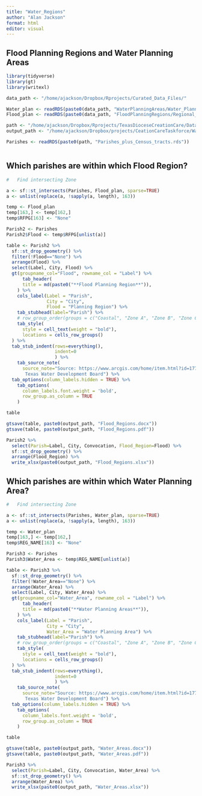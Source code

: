 ```yaml
---
title: "Water_Regions"
author: "Alan Jackson"
format: html
editor: visual
---
```


## Flood Planning Regions and Water Planning Areas

```r

library(tidyverse)
library(gt)
library(writexl)

data_path <- "/home/ajackson/Dropbox/Rprojects/Curated_Data_Files/"

Water_plan <- readRDS(paste0(data_path, "WaterPlanningAreas/Water_Planning_Areas.Rds"))
Flood_plan <- readRDS(paste0(data_path, "FloodPlanningRegions/Regional_Flood_Planning_Groups.Rds"))

path <- "/home/ajackson/Dropbox/Rprojects/TexasDioceseCreationCare/Data/"
output_path <- "/home/ajackson/Dropbox/projects/CeationCareTaskforce/Water_Planning/"

Parishes <- readRDS(paste0(path, "Parishes_plus_Census_tracts.rds"))



```


## Which parishes are within which Flood Region?

```r

#   Find intersecting Zone

a <- sf::st_intersects(Parishes, Flood_plan, sparse=TRUE)
a <- unlist(replace(a, !sapply(a, length), 163))

temp <- Flood_plan
temp[163,] <- temp[162,]
temp$RFPG[163] <- "None"

Parish2 <- Parishes
Parish2$Flood <- temp$RFPG[unlist(a)]

table <- Parish2 %>% 
  sf::st_drop_geometry() %>% 
  filter(!Flood=="None") %>% 
  arrange(Flood) %>% 
  select(Label, City, Flood) %>% 
  gt(groupname_col="Flood", rowname_col = "Label") %>% 
      tab_header(
      title = md(paste0("**Flood Planning Region**")),
    ) %>% 
    cols_label(Label = "Parish",
               City = "City",
               Flood = "Planning Region") %>%
    tab_stubhead(label="Parish") %>% 
    # row_group_order(groups = c("Coastal", "Zone A", "Zone B", "Zone C")) %>%
    tab_style(
      style = cell_text(weight = "bold"),
      locations = cells_row_groups()
  ) %>%
  tab_stub_indent(rows=everything(),
                  indent=0
                  ) %>% 
    tab_source_note(
      source_note="Source: https://www.arcgis.com/home/item.html?id=177ba83b8e1a405692ba8886110df08f,
       Texas Water Development Board") %>% 
  tab_options(column_labels.hidden = TRUE) %>% 
    tab_options(
      column_labels.font.weight = 'bold',
      row_group.as_column = TRUE
    )

table

gtsave(table, paste0(output_path, "Flood_Regions.docx"))
gtsave(table, paste0(output_path, "Flood_Regions.pdf"))

Parish2 %>% 
  select(Parish=Label, City, Convocation, Flood_Region=Flood) %>% 
  sf::st_drop_geometry() %>% 
  arrange(Flood_Region) %>% 
  write_xlsx(paste0(output_path, "Flood_Regions.xlsx"))

```

## Which parishes are within which Water Planning Area?

```r

#   Find intersecting Zone

a <- sf::st_intersects(Parishes, Water_plan, sparse=TRUE)
a <- unlist(replace(a, !sapply(a, length), 163))

temp <- Water_plan
temp[163,] <- temp[162,]
temp$REG_NAME[163] <- "None"

Parish3 <- Parishes
Parish3$Water_Area <- temp$REG_NAME[unlist(a)]

table <- Parish3 %>% 
  sf::st_drop_geometry() %>% 
  filter(!Water_Area=="None") %>% 
  arrange(Water_Area) %>% 
  select(Label, City, Water_Area) %>% 
  gt(groupname_col="Water_Area", rowname_col = "Label") %>% 
      tab_header(
      title = md(paste0("**Water Planning Areas**")),
    ) %>% 
    cols_label(Label = "Parish",
               City = "City",
               Water_Area = "Water Planning Area") %>%
    tab_stubhead(label="Parish") %>% 
    # row_group_order(groups = c("Coastal", "Zone A", "Zone B", "Zone C")) %>%
    tab_style(
      style = cell_text(weight = "bold"),
      locations = cells_row_groups()
  ) %>%
  tab_stub_indent(rows=everything(),
                  indent=0
                  ) %>% 
    tab_source_note(
      source_note="Source: https://www.arcgis.com/home/item.html?id=177ba83b8e1a405692ba8886110df08f,
       Texas Water Development Board") %>% 
  tab_options(column_labels.hidden = TRUE) %>% 
    tab_options(
      column_labels.font.weight = 'bold',
      row_group.as_column = TRUE
    )

table

gtsave(table, paste0(output_path, "Water_Areas.docx"))
gtsave(table, paste0(output_path, "Water_Areas.pdf"))

Parish3 %>% 
  select(Parish=Label, City, Convocation, Water_Area) %>% 
  sf::st_drop_geometry() %>% 
  arrange(Water_Area) %>% 
  write_xlsx(paste0(output_path, "Water_Areas.xlsx"))

```


